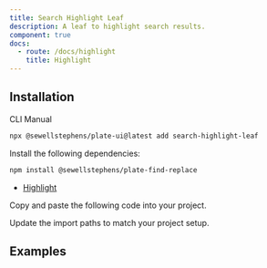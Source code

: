 ```yaml
---
title: Search Highlight Leaf
description: A leaf to highlight search results.
component: true
docs:
  - route: /docs/highlight
    title: Highlight
---
```


## Installation

<Tabs defaultValue="cli">

<TabsList>
<TabsTrigger value="cli">CLI</TabsTrigger>
<TabsTrigger value="manual">Manual</TabsTrigger>
</TabsList>
<TabsContent value="cli">

```bash
npx @sewellstephens/plate-ui@latest add search-highlight-leaf
```

</TabsContent>

<TabsContent value="manual">

<Steps>

<Step>

Install the following dependencies:

```bash
npm install @sewellstephens/plate-find-replace
```

- [Highlight](/docs/highlight)

</Step>

<Step>

Copy and paste the following code into your project.

</Step>

<ComponentSource name="search-highlight-leaf" />

<Step>

Update the import paths to match your project setup.

</Step>

</Steps>

</TabsContent>

</Tabs>

## Examples

<ComponentPreview name="playground-demo" id="highlight" />
